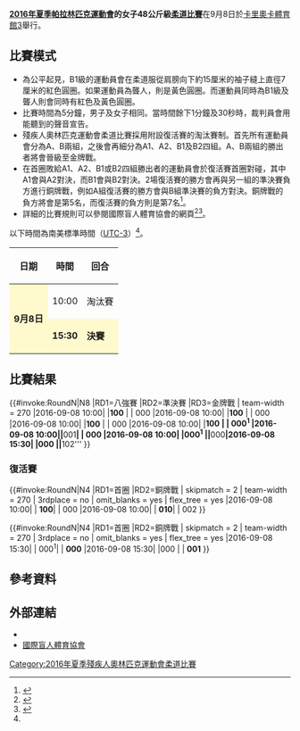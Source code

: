 {{noteTA|G1=Sports}}
{{Infobox Paralympic event
| event       = 女子48公斤級柔道
| games       = 2016年夏季
| image       = [[File:Judo_pictogram.svg|120px]]
| caption     = 
| venue       = [[卡里奧卡體育館3|卡里奧卡體育館3]]
| dates       = 9月8日
| competitors = 8
| nations     = 8<ref name=newslot>{{Cite web |url=http://www.ibsasport.org/sports/files/584-General-Judo-Rio-2016-Paralympic-Games-short-list.xlsx |title=Judo Rio 2016 Paralympic Games short list |accessdate=2016-09-08 |archive-date=2016-10-12 |archive-url=https://web.archive.org/web/20161012003627/http://www.ibsasport.org/sports/files/584-General-Judo-Rio-2016-Paralympic-Games-short-list.xlsx |dead-url=no }}</ref>
| gold        =  李麗青
| goldNPC     =  CHN
| silver      =  Carmen Brussig
| silverNPC   =  GER
| bronze      =  Ecem Taşın
| bronzeNPC   =  TUR
| bronze2     =  Yuliya Halinska
| bronzeNPC2  =  UKR
| prev        = [[2012年夏季殘疾人奧林匹克運動會女子48公斤級柔道比賽|2012]]
| next        = [[2020年夏季殘疾人奧林匹克運動會女子48公斤級柔道比賽|2020]]
}}
{{2016年夏季殘疾人奧林匹克運動會柔道比賽}}
'''[[2016年夏季帕拉林匹克運動會|2016年夏季帕拉林匹克運動會]]的女子48公斤級[[2016年夏季殘疾人奧林匹克運動會柔道比賽|柔道比賽]]'''在9月8日於[[卡里奧卡體育館3|卡里奧卡體育館3]]舉行。

== 比賽模式 ==
* 為公平起見，B1級的運動員會在柔道服從肩膀向下約15厘米的袖子縫上直徑7厘米的紅色圓圈。如果運動員為聾人，則是黃色圓圈。而運動員同時為B1級及聾人則會同時有紅色及黃色圓圈。
* 比賽時間為5分鐘，男子及女子相同。當時間餘下1分鐘及30秒時，裁判員會用能聽到的聲音宣告。
* 殘疾人奧林匹克運動會柔道比賽採用附設復活賽的淘汰賽制。首先所有運動員會分為A、B兩組，之後會再細分為A1、A2、B1及B2四組。A、B兩組的勝出者將會晉級至金牌戰。
* 在首圈敗給A1、A2、B1或B2四組勝出者的運動員會於復活賽首圈對碰，其中A1會與A2對決，而B1會與B2對決。2場復活賽的勝方會再與另一組的準決賽負方進行銅牌戰，例如A組復活賽的勝方會與B組準決賽的負方對決。銅牌戰的負方將會是第5名，而復活賽的負方則是第7名<ref name=schedule>{{Cite web |url=http://www.paralimpicos.es/publicacion/ficheros/Paralympic%20Explanatory%20Guide%20_%20Judo.pdf |title=Judo Explanatory Guide |access-date=2016-09-08 |archive-url=https://web.archive.org/web/20160330022005/http://www.paralimpicos.es/publicacion/ficheros/Paralympic%20Explanatory%20Guide%20_%20Judo.pdf |archive-date=2016-03-30 |dead-url=yes }}</ref>。
* 詳細的比賽規則可以參閱國際盲人體育協會的網頁<ref>{{Cite web |url=http://www.ibsasport.org/sports/files/437-Rules-IBSA-Judo-Regulations.pdf |title=IBSA JUDO REGULATIONS (IBR) |accessdate=2016-09-08 |archive-date=2016-10-12 |archive-url=https://web.archive.org/web/20161012004950/http://www.ibsasport.org/sports/files/437-Rules-IBSA-Judo-Regulations.pdf |dead-url=no }}</ref><ref>{{Cite web |url=http://www.ibsasport.org/sports/files/438-Rules-IBSA-Judo-Rules.pptx |title=IBSA Judo Rules |accessdate=2016-09-08 |archive-date=2016-10-12 |archive-url=https://web.archive.org/web/20161012004924/http://www.ibsasport.org/sports/files/438-Rules-IBSA-Judo-Rules.pptx |dead-url=no }}</ref>。
以下時間為南美標準時間（[[UTC-3|UTC-3]]）<ref name=schedule/>。
{| class="wikitable" style="text-align:center" width=400px
! 日期
! 時間
! 回合
|-
|style=background:lemonchiffon rowspan="2"| '''9月8日''' || 10:00 || 淘汰賽
|-
|style=background:lemonchiffon| '''15:30''' || style=background:lemonchiffon| '''決賽''' 
|}

== 比賽結果 ==
{{#invoke:RoundN|N8
|RD1=八強賽
|RD2=準決賽
|RD3=金牌戰
| team-width  = 270
|2016-09-08 10:00|{{RDseed|1}}'''{{flagIPCathlete|[[Carmen_Brussig|Carmen Brussig]]|GER|2016年夏季}}''' |'''100''' |{{RDseed|7}}{{flagIPCathlete|[[Ecem_Tasin|Ecem Tasin]]|TUR|2016年夏季}} | 000
|2016-09-08 10:00|{{RDseed|3}}'''{{flagIPCathlete|[[Yuliya_Halinska|Yuliya Halinska]]|UKR|2016年夏季}}''' |'''100''' |{{RDseed|5}}{{flagIPCathlete|[[Karla_Ferreira_Cardoso|Karla Ferreira Cardoso]]|BRA|2016年夏季}} | 000
|2016-09-08 10:00|{{RDseed|2}}'''{{flagIPCathlete|[[李凱琳|李凱琳]]|TPE|2016年夏季}}''' |'''100''' |{{RDseed|6}}{{flagIPCathlete|[[Paula_Gomez|Paula Gomez]]|ARG|2016年夏季}} | 000
|2016-09-08 10:00|{{RDseed|4}}'''{{flagIPCathlete|[[李麗青|李麗青]]|CHN|2016年夏季}}''' |'''100<sup>{{0|1}}</sup> |{{RDseed|8}}{{flagIPCathlete|[[半谷静香|半谷静香]]|JPN|2016年夏季}} | 000<sup>1</sup>
|2016-09-08 10:00|{{RDseed|1}}'''{{flagIPCathlete|[[Carmen_Brussig|Carmen Brussig]]|GER|2016年夏季}}''' | '''001'''| {{RDseed|3}}{{flagIPCathlete|[[Yuliya_Halinska|Yuliya Halinska]]|UKR|2016年夏季}}| 000
|2016-09-08 10:00|{{RDseed|2}}{{flagIPCathlete|[[李凱琳|李凱琳]]|TPE|2016年夏季}} |000<sup>1</sup> |{{RDseed|4}}'''{{flagIPCathlete|[[李麗青|李麗青]]|CHN|2016年夏季}}''' | '''000'''
|2016-09-08 15:30|{{RDseed|1}}{{flagIPCathlete|[[Carmen_Brussig|Carmen Brussig]]|GER|2016年夏季}} |000 |{{RDseed|4}}'''{{flagIPCathlete|[[李麗青|李麗青]]|CHN|2016年夏季}}''' | '''102'''
}}

=== 復活賽 ===
{{#invoke:RoundN|N4
|RD1=首圈
|RD2=銅牌戰
| skipmatch   = 2
| team-width  = 270
| 3rdplace    = no
| omit_blanks = yes
| flex_tree   = yes
|2016-09-08 10:00|{{RDseed|7}}'''{{flagIPCathlete|[[Ecem_Tasin|Ecem Tasin]]|TUR|2016年夏季}}''' | '''100'''| {{RDseed|5}}{{flagIPCathlete|[[Karla_Ferreira_Cardoso|Karla Ferreira Cardoso]]|BRA|2016年夏季}}| 000
|2016-09-08 10:00|{{RDseed|7}}'''{{flagIPCathlete|[[Ecem_Tasin|Ecem Tasin]]|TUR|2016年夏季}}'''  | '''010'''| {{RDseed|2}}{{flagIPCathlete|[[李凱琳|李凱琳]]|TPE|2016年夏季}}| 002
}}

{{#invoke:RoundN|N4
|RD1=首圈
|RD2=銅牌戰
| skipmatch   = 2
| team-width  = 270
| 3rdplace    = no
| omit_blanks = yes
| flex_tree   = yes
|2016-09-08 15:30|{{RDseed|6}}{{flagIPCathlete|[[Paula_Gomez|Paula Gomez]]|ARG|2016年夏季}} | 000<sup>1</sup>|{{RDseed|8}}'''{{flagIPCathlete|[[半谷靜香|半谷靜香]]|JPN|2016年夏季}}''' | '''000'''
|2016-09-08 15:30|{{RDseed|8}}{{flagIPCathlete|[[半谷静香|半谷静香]]|JPN|2016年夏季}} |000 | {{RDseed|3}}'''{{flagIPCathlete|[[Yuliya_Halinska|Yuliya Halinska]]|UKR|2016年夏季}}'''| '''001'''
}}

== 參考資料 ==
{{reflist}}

== 外部連結 ==
* {{Official|https://www.rio2016.com/en/paralympics/judo}}{{pt}}{{en}}{{es}}{{fr}}
* [http://www.ibsasport.org/ 國際盲人體育協會]{{Wayback|url=http://www.ibsasport.org/ |date=20160822112324 }}{{en}}

[[Category:2016年夏季殘疾人奧林匹克運動會柔道比賽|Category:2016年夏季殘疾人奧林匹克運動會柔道比賽]]